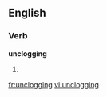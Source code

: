 ==English==

===Verb===
'''unclogging'''

# {{third-person singular of|[[unclog]]}}

[[fr:unclogging]]
[[vi:unclogging]]
